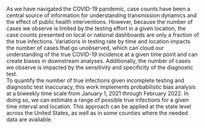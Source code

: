 
As we have navigated the COVID-19 pandemic, case counts have been a central source of information for understanding transmission dynamics and the effect of public health interventions. However, because the number of cases we observe is limited by the testing effort in a given location, the case counts presented on local or national dashboards are only a fraction of the true infections. Variations in testing rate by time and location impacts the number of cases that go unobserved, which can cloud our understanding of the true COVID-19 incidence at a given time point and can create biases in downstream analyses. Additionally, the number of cases we observe is impacted by the sensitivity and specificity of the diagnostic test.   
To quantify the number of true infections given incomplete testing and diagnostic test inaccuracy, this work implements probabilistic bias analysis at a biweekly time scale from January 1, 2021 through February 2022. In doing so, we can estimate a range of possible true infections for a given time interval and location. This approach can be applied at the state level across the United States, as well as in some counties where the needed data are available. 
